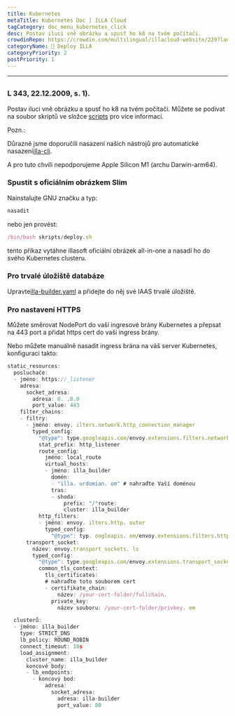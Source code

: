 ```yaml
---
title: Kubernetes
metaTitle: Kubernetes Doc | ILLA Cloud
tagCategory: doc_menu_kubernetes_click
desc: Postav iluci vně obrázku a spusť ho k8 na tvém počítači.
crowdinRepo: https://crowdin.com/multilingual/illacloud-website/229?languages=cs&filter=basic&value=0
categoryName: 👷 Deploy ILLA
categoryPriority: 2
postPriority: 1
---
```


* * *

## <h2 hidden>Kubernetes</h2>

### L 343, 22.12.2009, s. 1).

Postav iluci vně obrázku a spusť ho k8 na tvém počítači. Můžete se podívat na soubor skriptů ve složce [scripts](https://github.com/illacloud/deploy-illa-manually/blob/main/kubernetes/scripts) pro více informací.

Pozn.:

Důrazně jsme doporučili nasazení našich nástrojů pro automatické nasazení[illa-cli](https://github.com/illacloud/illa).

A pro tuto chvíli nepodporujeme Apple Silicon M1 (archu Darwin-arm64).

### Spustit s oficiálním obrázkem Slim

Nainstalujte GNU značku a typ:

```jsx
nasadit
```

nebo jen provést:

```jsx
/bin/bash skripts/deploy.sh
```

tento příkaz vytáhne illasoft oficiální obrázek all-in-one a nasadí ho do svého Kubernetes clusteru.

### Pro trvalé úložiště databáze

Upravte[illa-builder.yaml](https://github.com/illacloud/deploy-illa-manually/blob/main/kubernetes/illa-builder.yaml) a přidejte do něj své IAAS trvalé úložiště.

### Pro nastavení HTTPS

Můžete směrovat NodePort do vaší ingresové brány Kubernetes a přepsat na 443 port a přidat https cert do vaší ingress brány.

Nebo můžete manuálně nasadit ingress brána na váš server Kubernetes, konfiguraci takto:

```jsx
static_resources:
  posluchače:
  - jméno: https://_listener
    adresa:
      socket_adresa:
        adresa: 0. .0.0
        port_value: 443
    filter_chains:
    - filtry:
      - jméno: envoy. ilters.network.http_connection_manager
        typed_config:
          "@type": type.googleapis.com/envoy.extensions.filters.network.http_connection_manager.v3. ttpConnectionManager
          stat_prefix: http_listener
          route_config:
            jméno: local_route
            virtual_hosts:
            - jméno: illa_builder
              domén:
              - "illa. urdomian. om" # nahraďte Vaší doménou
              tras:
              - shoda:
                  prefix: "/"route:
                  cluster: illa_builder
          http_filters:
          - jméno: envoy. ilters.http. outer
            typed_config:
              "@type": typ. oogleapis. om/envoy.extensions.filters.http.router.v3.Router
      transport_socket:
        název: envoy.transport_sockets. ls
        typed_config:
          "@type": type.googleapis.com/envoy.extensions.transport_sockets.tls.v3. ownstreamTlsContext
          common_tls_context:
            tls_certificates:
            # nahraďte toto souborem cert
            - certifikate_chain:
                název: /your-cert-folder/fullchain.
              private_key:
                název souboru: /your-cert-folder/privkey. em

  clusterů:
  - jméno: illa_builder
    type: STRICT_DNS
    lb_policy: ROUND_ROBIN
    connect_timeout: 10s
    load_assignment:
      cluster_name: illa_builder
      koncové body:
      - lb_endpoints:
        - koncový bod:
            adresa:
              socket_adresa:
                adresa: illa-builder
                port_value: 80
```
